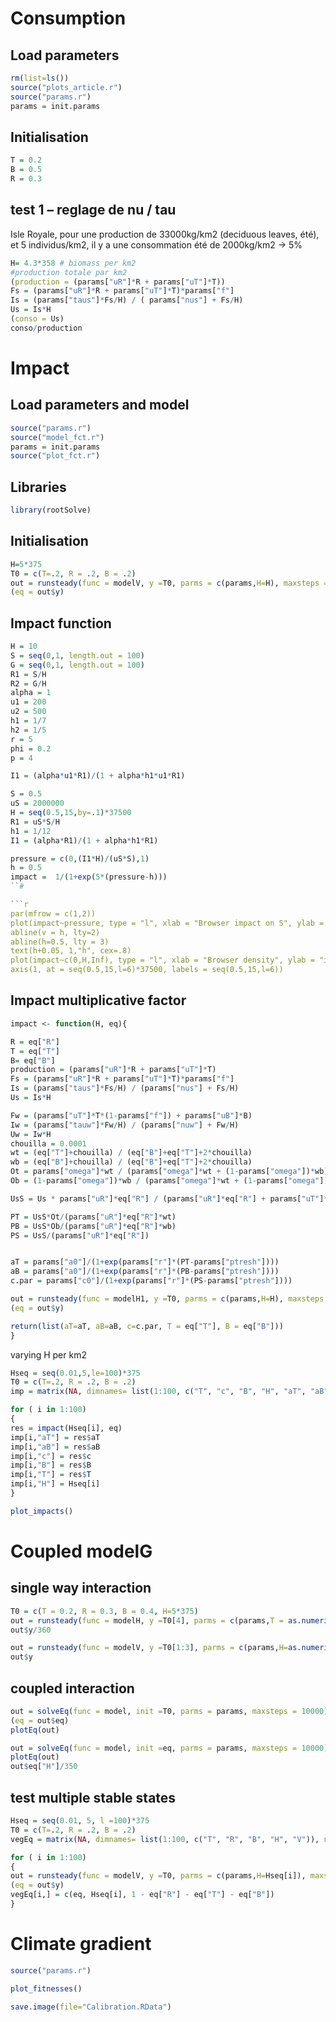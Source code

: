 <!-- # ---
# title: "Parmeterization"
# author: "Isabelle Boulangeat"
# date: "02/05/2018"
# output:
#   html_document:
#       keep_md: yes
#       theme: cosmo
#       highlight: tango
#       number_sections: true
#       toc: true
# --- -->

<!-- library(rmarkdown) -->
<!-- library(knitr) -->
<!-- knit("Calibration.Rmd", "Calibration.md") -->

# Consumption

## Load parameters

```r
rm(list=ls())
source("plots_article.r")
source("params.r")
params = init.params
```

## Initialisation

```r
T = 0.2
B = 0.5
R = 0.3
```

## test 1 -- reglage de nu / tau
Isle Royale, pour une production de 33000kg/km2 (deciduous leaves, été), et 5 individus/km2, il y a une consommation été de 2000kg/km2 -> 5\%

```r
H= 4.3*358 # biomass per km2
#production totale par km2
(production = (params["uR"]*R + params["uT"]*T))
Fs = (params["uR"]*R + params["uT"]*T)*params["f"]
Is = (params["taus"]*Fs/H) / ( params["nus"] + Fs/H)
Us = Is*H
(conso = Us)
conso/production
```

<!-- ----------------------------------- -->
# Impact

## Load parameters and model

```r
source("params.r")
source("model_fct.r")
params = init.params
source("plot_fct.r")
```

## Libraries

```r
library(rootSolve)
```

## Initialisation

```r
H=5*375
T0 = c(T=.2, R = .2, B = .2)
out = runsteady(func = modelV, y =T0, parms = c(params,H=H), maxsteps = 10000)
(eq = out$y)
```

## Impact function

```r
H = 10
S = seq(0,1, length.out = 100)
G = seq(0,1, length.out = 100)
R1 = S/H
R2 = G/H
alpha = 1
u1 = 200
u2 = 500
h1 = 1/7
h2 = 1/5
r = 5
phi = 0.2
p = 4

I1 = (alpha*u1*R1)/(1 + alpha*h1*u1*R1)

S = 0.5
uS = 2000000
H = seq(0.5,15,by=.1)*37500
R1 = uS*S/H
h1 = 1/12
I1 = (alpha*R1)/(1 + alpha*h1*R1) 

pressure = c(0,(I1*H)/(uS*S),1)
h = 0.5
impact =  1/(1+exp(5*(pressure-h)))
``#

```r
par(mfrow = c(1,2))
plot(impact~pressure, type = "l", xlab = "Browser impact on S", ylab = "impact multiplicative factor", xlim = c(0,1), ylim = c(0,1))
abline(v = h, lty=2)
abline(h=0.5, lty = 3)
text(h+0.05, 1,"h", cex=.8)
plot(impact~c(0,H,Inf), type = "l", xlab = "Browser density", ylab = "impact multiplicative factor", ylim = c(0,1), xaxt = "n")
axis(1, at = seq(0.5,15,l=6)*37500, labels = seq(0.5,15,l=6))
```

## Impact multiplicative factor

```r
impact <- function(H, eq){

R = eq["R"]
T = eq["T"]
B= eq["B"]
production = (params["uR"]*R + params["uT"]*T)
Fs = (params["uR"]*R + params["uT"]*T)*params["f"]
Is = (params["taus"]*Fs/H) / (params["nus"] + Fs/H)
Us = Is*H

Fw = (params["uT"]*T*(1-params["f"]) + params["uB"]*B)
Iw = (params["tauw"]*Fw/H) / (params["nuw"] + Fw/H)
Uw = Iw*H
chouilla = 0.0001
wt = (eq["T"]+chouilla) / (eq["B"]+eq["T"]+2*chouilla)
wb = (eq["B"]+chouilla) / (eq["B"]+eq["T"]+2*chouilla)
Ot = params["omega"]*wt / (params["omega"]*wt + (1-params["omega"])*wb)
Ob = (1-params["omega"])*wb / (params["omega"]*wt + (1-params["omega"])*wb)

UsS = Us * params["uR"]*eq["R"] / (params["uR"]*eq["R"] + params["uT"]*eq["T"]*params["f"])

PT = UsS*Ot/(params["uR"]*eq["R"]*wt)
PB = UsS*Ob/(params["uR"]*eq["R"]*wb)
PS = UsS/(params["uR"]*eq["R"])


aT = params["a0"]/(1+exp(params["r"]*(PT-params["ptresh"])))
aB = params["a0"]/(1+exp(params["r"]*(PB-params["ptresh"])))
c.par = params["c0"]/(1+exp(params["r"]*(PS-params["ptresh"])))

out = runsteady(func = modelH1, y =T0, parms = c(params,H=H), maxsteps = 10000)
(eq = out$y)

return(list(aT=aT, aB=aB, c=c.par, T = eq["T"], B = eq["B"]))
}
```

varying H per km2

```r
Hseq = seq(0.01,5,le=100)*375
T0 = c(T=.2, R = .2, B = .2)
imp = matrix(NA, dimnames= list(1:100, c("T", "c", "B", "H", "aT", "aB")), nrow = 100, ncol=6)

for ( i in 1:100)
{
res = impact(Hseq[i], eq)
imp[i,"aT"] = res$aT
imp[i,"aB"] = res$aB
imp[i,"c"] = res$c
imp[i,"B"] = res$B
imp[i,"T"] = res$T
imp[i,"H"] = Hseq[i]
}
```

```r
plot_impacts()
```


<!-- ----------------------------------- -->
# Coupled modelG

## single way interaction

```r
T0 = c(T = 0.2, R = 0.3, B = 0.4, H=5*375)
out = runsteady(func = modelH, y =T0[4], parms = c(params,T = as.numeric(T0["T"]), R =as.numeric(T0["R"]), B=as.numeric(T0["B"])), maxsteps = 10000)
out$y/360

out = runsteady(func = modelV, y =T0[1:3], parms = c(params,H=as.numeric(T0["H"])), maxsteps = 10000)
out$y
```

## coupled interaction

```r
out = solveEq(func = model, init =T0, parms = params, maxsteps = 10000)
(eq = out$eq)
plotEq(out)

out = solveEq(func = model, init =eq, parms = params, maxsteps = 10000)
plotEq(out)
out$eq["H"]/350
```

## test multiple stable states

```r
Hseq = seq(0.01, 5, l =100)*375
T0 = c(T=.2, R = .2, B = .2)
vegEq = matrix(NA, dimnames= list(1:100, c("T", "R", "B", "H", "V")), nrow = 100, ncol=5)

for ( i in 1:100)
{
out = runsteady(func = modelV, y =T0, parms = c(params,H=Hseq[i]), maxsteps = 10000)
(eq = out$y)
vegEq[i,] = c(eq, Hseq[i], 1 - eq["R"] - eq["T"] - eq["B"])
}

```

<!-- ------------------- -->

# Climate gradient

```r
source("params.r")
```

```r
plot_fitnesses()
```

```r
save.image(file="Calibration.RData")
```
